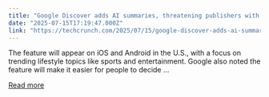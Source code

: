 ```yaml
---
title: "Google Discover adds AI summaries, threatening publishers with further traffic declines"
date: "2025-07-15T17:19:47.000Z"
link: "https://techcrunch.com/2025/07/15/google-discover-adds-ai-summaries-threatening-publishers-with-further-traffic-declines/"
---
```


The feature will appear on iOS and Android in the U.S., with a focus on trending lifestyle topics like sports and entertainment. Google also noted the feature will make it easier for people to decide ...

[Read more](https://techcrunch.com/2025/07/15/google-discover-adds-ai-summaries-threatening-publishers-with-further-traffic-declines/)
